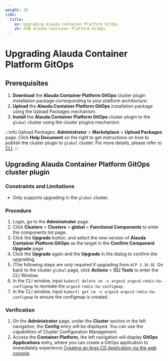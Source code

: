```yaml
---
weight: 20
i18n:
  title:
    en: Upgrading Alauda Container Platform GitOps
    zh: 升级 Alauda Container Platform GitOps
---
```


# Upgrading Alauda Container Platform GitOps

## Prerequisites

1. **Download** the **Alauda Container Platform GitOps** cluster plugin installation package corresponding to your platform architecture.
2. **Upload** the **Alauda Container Platform GitOps** installation package using the Upload Packages mechanism.
3. **Install** the **Alauda Container Platform GitOps** cluster plugin to the `global` cluster using the cluster plugins mechanism.

:::info
Upload Packages:
**Administrator** > **Marketplace** > **Upload Packages** page.
Click **Help Document** on the right to get instructions on how to publish the cluster plugin to `global` cluster. For more details, please refer to [CLI](/ui/cli_tools/index.mdx).
:::

## Upgrading Alauda Container Platform GitOps cluster plugin

### Constraints and Limitations

- Only supports upgrading in the `global` cluster.

### Procedure

1. Login, go to the **Administrator** page.
2. Click **Clusters** > **Clusters** > **global** > **Functional Components** to enter the components list page.
3. Click the **Upgrade** button, and select the new version of **Alauda Container Platform GitOps** as the target in the **Confirm Component Upgrade** page.
4. Click the **Upgrade** again and the **Upgrade** in the dialog to confirm the upgrading.
5. (The following steps are only required if upgrading from `ACP 3.16.0`). Go back to the cluster `global` page, click **Actions** > **CLI Tools** to enter the CLI Window.
6. In the CLI window, input `kubectl delete cm -n argocd argocd-redis-ha-configmap` to recreate the `argocd-redis-ha-configmap`.
7. In the CLI window, input `kubectl get cm -n argocd argocd-redis-ha-configmap` to ensure the configmap is created.

### Verification

1. On the **Administrator** page, under the **Cluster** section in the left navigation, the **Config** entry will be displayed. You can use the capabilities of Cluster Configuration Management.
2. Access the **Container Platform**, the left navigation will display **GitOps Applications** entry, where you can create a GitOps application to immediately experience [Creating an Argo CD Application via the web console](../how_to/create_gitops_app.mdx).

